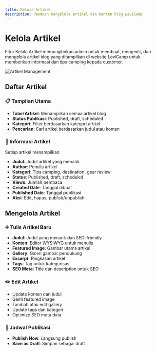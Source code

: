 ```yaml
---
title: Kelola Artikel
description: Panduan mengelola artikel dan konten blog LeviCamp
---
```


# Kelola Artikel

Fitur Kelola Artikel memungkinkan admin untuk membuat, mengedit, dan mengelola artikel blog yang ditampilkan di website LeviCamp untuk memberikan informasi dan tips camping kepada customer.

![Artikel Management](/admin-dashboard/article-management.jpg)

## Daftar Artikel

### 📋 Tampilan Utama
- **Tabel Artikel**: Menampilkan semua artikel blog
- **Status Publikasi**: Published, draft, scheduled
- **Kategori**: Filter berdasarkan kategori artikel
- **Pencarian**: Cari artikel berdasarkan judul atau konten

### 📝 Informasi Artikel
Setiap artikel menampilkan:
- **Judul**: Judul artikel yang menarik
- **Author**: Penulis artikel
- **Kategori**: Tips camping, destination, gear review
- **Status**: Published, draft, scheduled
- **Views**: Jumlah pembaca
- **Created Date**: Tanggal dibuat
- **Published Date**: Tanggal publikasi
- **Aksi**: Edit, hapus, publish/unpublish

## Mengelola Artikel

### ➕ Tulis Artikel Baru
- **Judul**: Judul yang menarik dan SEO-friendly
- **Konten**: Editor WYSIWYG untuk menulis
- **Featured Image**: Gambar utama artikel
- **Gallery**: Galeri gambar pendukung
- **Excerpt**: Ringkasan artikel
- **Tags**: Tag untuk kategorisasi
- **SEO Meta**: Title dan description untuk SEO

### ✏️ Edit Artikel
- Update konten dan judul
- Ganti featured image
- Tambah atau edit gallery
- Update tags dan kategori
- Optimize SEO meta data

### 📅 Jadwal Publikasi
- **Publish Now**: Langsung publish
- **Save as Draft**: Simpan sebagai draft